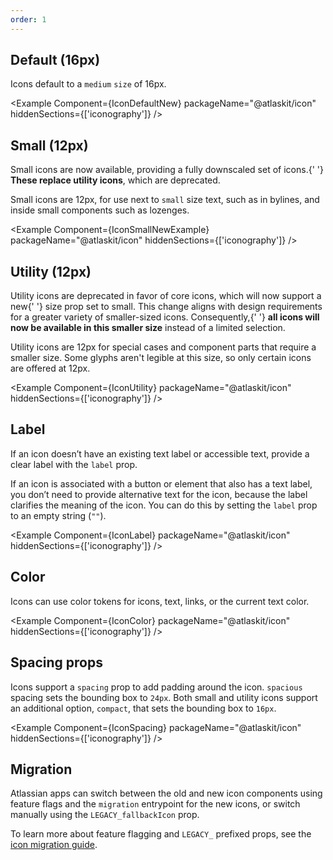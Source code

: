 ```yaml
---
order: 1
---
```




## Default (16px)

Icons default to a `medium` `size` of 16px.

<Example Component={IconDefaultNew} packageName="@atlaskit/icon" hiddenSections={['iconography']} />

## Small (12px)

<SectionMessage appearance="discovery" title="New" icon={PremiumIcon}>
	Small icons are now available, providing a fully downscaled set of icons.{' '}
	<strong>These replace utility icons</strong>, which are deprecated.
</SectionMessage>

Small icons are 12px, for use next to `small` size text, such as in bylines, and inside small
components such as lozenges.

<Example
	Component={IconSmallNewExample}
	packageName="@atlaskit/icon"
	hiddenSections={['iconography']}
/>

## Utility (12px)

<SectionMessage appearance="warning" title="Deprecated">
	Utility icons are deprecated in favor of core icons, which will now support a new{' '}
	<inlineCode>size</inlineCode> prop set to <inlineCode>small</inlineCode>. This change aligns with
	design requirements for a greater variety of smaller-sized icons. Consequently,{' '}
	<strong>all icons will now be available in this smaller size</strong> instead of a limited
	selection.
</SectionMessage>

Utility icons are 12px for special cases and component parts that require a smaller size. Some
glyphs aren't legible at this size, so only certain icons are offered at 12px.

<Example Component={IconUtility} packageName="@atlaskit/icon" hiddenSections={['iconography']} />

## Label

If an icon doesn’t have an existing text label or accessible text, provide a clear label with the
`label` prop.

If an icon is associated with a button or element that also has a text label, you don’t need to
provide alternative text for the icon, because the label clarifies the meaning of the icon. You can
do this by setting the `label` prop to an empty string (`""`).

<Example Component={IconLabel} packageName="@atlaskit/icon" hiddenSections={['iconography']} />

## Color

Icons can use color tokens for icons, text, links, or the current text color.

<Example Component={IconColor} packageName="@atlaskit/icon" hiddenSections={['iconography']} />

## Spacing props

Icons support a `spacing` prop to add padding around the icon. `spacious` spacing sets the bounding
box to `24px`. Both small and utility icons support an additional option, `compact`, that sets the
bounding box to `16px`.

<Example Component={IconSpacing} packageName="@atlaskit/icon" hiddenSections={['iconography']} />

## Migration

Atlassian apps can switch between the old and new icon components using feature flags and the
`migration` entrypoint for the new icons, or switch manually using the `LEGACY_fallbackIcon` prop.

<Example Component={IconMigration} packageName="@atlaskit/icon" />

To learn more about feature flagging and `LEGACY_` prefixed props, see the
[icon migration guide](/components/icon/migration-guide#atlassian-developers).
